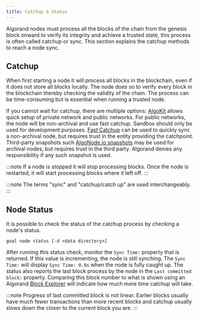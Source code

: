```yaml
---
title: Catchup & Status
---
```


Algorand nodes must process all the blocks of the chain from the genesis block onward to verify its integrity and achieve a trusted state, this process is often called catchup or sync.
This section explains the catchup methods to reach a node sync.

## Catchup

When first starting a node it will process all blocks in the blockchain, even if it does not store all blocks locally. The node does so to verify every block in the blockchain thereby checking the validity of the chain. The process can be time-consuming but is essential when running a trusted node.

If you cannot wait for catchup, there are multiple options: [AlgoKit](https://algorand.co/algokit) allows quick setup of private network and public networks. For public networks, the node will be non-archival and use fast catchup. Sandbox should only be used for development purposes. [Fast Catchup](/nodes/manual-installation#fast-catchup) can be used to quickly sync a non-archival node, but requires trust in the entity providing the catchpoint. Third-party snapshots such [AlgoNode.io snapshots](https://nodely.io/extras/) may be used for archival nodes, but requires trust in the third party. Algorand denies any responsibility if any such snapshot is used.

:::note
If a node is stopped it will stop processing blocks. Once the node is restarted, it will start processing blocks where it left off.
:::

:::note
The terms "sync" and "catchup/catch up" are used interchangeably.
:::

## Node Status

It is possible to check the status of the catchup process by checking a node's status.

```shell showLineNumbers=false frame=none
goal node status [-d <data directory>]
```

After running this status check, monitor the `Sync Time:` property that is returned. If this value is incrementing, the node is still synching. The `Sync Time:` will display `Sync Time: 0.0s` when the node is fully caught up. The status also reports the last block process by the node in the `Last committed block:` property. Comparing this block number to what is shown using an Algorand [Block Explorer](https://metrics.allo.info/) will indicate how much more time catchup will take.

:::note
Progress of last committed block is not linear. Earlier blocks usually have much fewer transactions than more recent blocks and catchup usually slows down the closer to the current block you are.
:::
